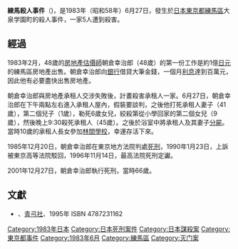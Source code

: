 {{Expand language|1=ja|time=2021-06-19T11:06:49+00:00}}
{{Infobox civilian attack
|title= 練馬殺人事件
|location= {{JPN}}[[東京都|東京都]][[練馬区|練馬区]][[大泉学園町|大泉学園町]]
|date=1983年6月27日
|motive=租房者拒絕搬出兇手通過拍賣拍下的房屋
| target = 租房者一家
| type=鈍器重擊、扼頸、斬殺
|weapons=[[鐵鎚|鐵鎚]]、[[電線|電線]]、[[斧頭|斧頭]]
|fatalities=5
|injuries=
|victim=男性（45歲）<br/>女性（41歲）<br/>女童（9歲）<br/>女童（6歲）<br/>男童（1歲）
|perps=朝倉幸治郎（48歲）
|perps-law = [[死刑|死刑]]（2001年12月27日執行）
}}
{{Infobox criminal case
|名称 = 練馬一家殺人事件
|又名 = 
|英语 =
|图片 =
|图片大小 =<!-- 只写图片宽度的像素数即可，无需添加px -->
|图片说明 =
|案件背景 =
|公诉机构 = 
|公诉日期 = 
|被告人员 = 朝倉幸治郎
|公诉罪名 = {{link-ja|殺人罪 (日本)|殺人罪 (日本)|殺人罪}}
|审理法院 = [[東京地方法院|東京地方法院]]（一審）<br />[[東京高等裁判所|東京高等法院]]（二審）<br />[[日本最高法院|日本最高法院]]（終審）
|宣判日期 = 1985年12月20日（一審）<br />1990年1月23日（二審）<br />1996年11月14日（終審）
|宣判结果 = [[死刑|死刑]]（一審）<br />駁回上訴，維持原判（二審）<br />駁回上訴，維持原判（終審）
|调查机构 = [[警視廳|警視廳]]
|相关证人 =
}}
'''練馬殺人事件'''（{{jpn|j=練馬一家五人殺害事件|hg=ねりまいっかごにんさつがいじけん}})，是1983年（昭和58年）6月27日，發生於[[日本|日本]][[東京都|東京都]][[練馬區|練馬區]]大泉学園町的殺人事件，一家5人遭到殺害。

==經過==
1983年2月，48歲的[[房地產|房地產]][[估價師|估價師]]朝倉幸治郎（48歲）的第一份工作是約1億[[日元|日元]]的練馬區房地產出售。朝倉幸治郎向[[銀行|銀行]]借貸大筆金錢，一個月[[利息|利息]]達到百萬元，因此他有必要盡快出售房地產。

朝倉幸治郎與房地產承租人交涉失敗後，計畫殺害承租人一家。6月27日，朝倉幸治郎在下午兩點左右進入承租人屋內，假裝要談判，之後他打死承租人妻子（41歲），第二個兒子（1歲），勒死6歲女兒，絞殺第從小學回家的第二個女兒（9歲），然後晚上9:30殺死承租人（45歲）。之後於浴室中將承租人及其妻子[[分屍|分屍]]。當時10歲的承租人長女參加[[林間學校|林間學校]]，幸運存活下來。

1985年12月20日，朝倉幸治郎在東京地方法院判處[[死刑|死刑]]，1990年1月23日，上訴被東京高等法院駁回，1996年11月14日，最高法院死刑定讞。

2001年12月27日，朝倉幸治郎執行死刑，當時66歲。

==文獻==
* {{lang|ja|『バラバラ殺人の系譜』 龍田恵子著}}、[[青弓社|青弓社]]、1995年 ISBN 4787231162

[[Category:1983年日本|Category:1983年日本]]
[[Category:日本死刑案件|Category:日本死刑案件]]
[[Category:日本謀殺案|Category:日本謀殺案]]
[[Category:東京都事件|Category:東京都事件]]
[[Category:1983年6月|Category:1983年6月]]
[[Category:練馬區|Category:練馬區]]
[[Category:灭门案|Category:灭门案]]